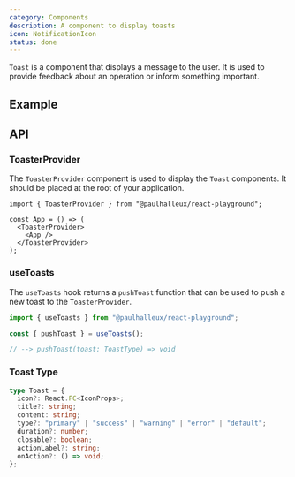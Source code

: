 ```yaml
---
category: Components
description: A component to display toasts
icon: NotificationIcon
status: done
---
```


`Toast` is a component that displays a message to the user. It is used to provide feedback about an operation or inform something important.

## Example

<Example name="Toast" />

## API

### ToasterProvider

The `ToasterProvider` component is used to display the `Toast` components. It should be placed at the root of your application.

```tsx
import { ToasterProvider } from "@paulhalleux/react-playground";

const App = () => (
  <ToasterProvider>
    <App />
  </ToasterProvider>
);
```

### useToasts

The `useToasts` hook returns a `pushToast` function that can be used to push a new toast to the `ToasterProvider`.

```ts
import { useToasts } from "@paulhalleux/react-playground";

const { pushToast } = useToasts();

// --> pushToast(toast: ToastType) => void
```

### Toast Type

```ts
type Toast = {
  icon?: React.FC<IconProps>;
  title?: string;
  content: string;
  type?: "primary" | "success" | "warning" | "error" | "default";
  duration?: number;
  closable?: boolean;
  actionLabel?: string;
  onAction?: () => void;
};
```